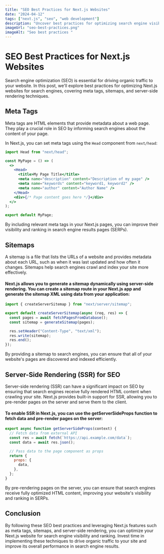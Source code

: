 ```yaml
---
title: "SEO Best Practices for Next.js Websites"
date: "2024-04-12"
tags: ["next.js", "seo", "web development"]
description: "Uncover best practices for optimizing search engine visibility and ranking in Next.js applications, including meta tags, sitemaps, and server-side rendering for SEO."
imageUrl: "seo-best-practices.png"
imageAlt: "Seo best practices "
---
```


<CustomImage src="seo-best-practices.png" alt="seo best practices" />

# SEO Best Practices for Next.js Websites

Search engine optimization (SEO) is essential for driving organic traffic to your website. In this post, we'll explore best practices for optimizing Next.js websites for search engines, covering meta tags, sitemaps, and server-side rendering techniques.

## Meta Tags

Meta tags are HTML elements that provide metadata about a web page. They play a crucial role in SEO by informing search engines about the content of your page.

In Next.js, you can set meta tags using the `Head` component from `next/head`:

```jsx
import Head from "next/head";

const MyPage = () => (
  <>
    <Head>
      <title>My Page Title</title>
      <meta name="description" content="Description of my page" />
      <meta name="keywords" content="keyword1, keyword2" />
      <meta name="author" content="Author Name" />
    </Head>
    <div>{/* Page content goes here */}</div>
  </>
);

export default MyPage;
```

By including relevant meta tags in your Next.js pages, you can improve their visibility and ranking in search engine results pages (SERPs).

## Sitemaps

A sitemap is a file that lists the URLs of a website and provides metadata about each URL, such as when it was last updated and how often it changes. Sitemaps help search engines crawl and index your site more effectively.

#### Next.js allows you to generate a sitemap dynamically using server-side rendering. You can create a sitemap route in your Next.js app and generate the sitemap XML using data from your application:

```js
import { createServerSitemap } from "next/server/sitemap";

export default createServerSitemap(async (req, res) => {
  const pages = await fetchPagesFromDatabase();
  const sitemap = generateSitemap(pages);

  res.setHeader("Content-Type", "text/xml");
  res.write(sitemap);
  res.end();
});
```

By providing a sitemap to search engines, you can ensure that all of your website's pages are discovered and indexed efficiently.

## Server-Side Rendering (SSR) for SEO

Server-side rendering (SSR) can have a significant impact on SEO by ensuring that search engines receive fully rendered HTML content when crawling your site. Next.js provides built-in support for SSR, allowing you to pre-render pages on the server and serve them to the client.

#### To enable SSR in Next.js, you can use the getServerSideProps function to fetch data and pre-render pages on the server:

```js
export async function getServerSideProps(context) {
  // Fetch data from external API
  const res = await fetch(`https://api.example.com/data`);
  const data = await res.json();

  // Pass data to the page component as props
  return {
    props: {
      data,
    },
  };
}
```

By pre-rendering pages on the server, you can ensure that search engines receive fully optimized HTML content, improving your website's visibility and ranking in SERPs.

## Conclusion

By following these SEO best practices and leveraging Next.js features such as meta tags, sitemaps, and server-side rendering, you can optimize your Next.js website for search engine visibility and ranking. Invest time in implementing these techniques to drive organic traffic to your site and improve its overall performance in search engine results.
